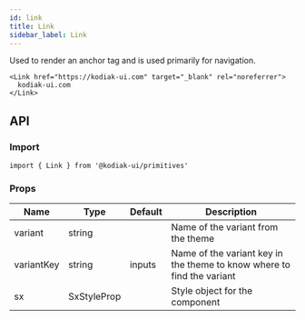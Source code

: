 ```yaml
---
id: link
title: Link
sidebar_label: Link
---
```


Used to render an anchor tag and is used primarily for navigation.

```tsx
<Link href="https://kodiak-ui.com" target="_blank" rel="noreferrer">
  kodiak-ui.com
</Link>
```

## API

### Import

```tsx
import { Link } from '@kodiak-ui/primitives'
```

### Props

| Name       | Type        | Default | Description                                                            |
| ---------- | ----------- | ------- | ---------------------------------------------------------------------- |
| variant    | string      |         | Name of the variant from the theme                                     |
| variantKey | string      | inputs  | Name of the variant key in the theme to know where to find the variant |
| sx         | SxStyleProp |         | Style object for the component                                         |
